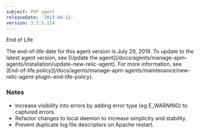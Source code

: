```yaml
---
subject: PHP agent
releaseDate: '2013-04-11'
version: 3.3.5.154
---
```


End of Life

<Callout variant="important">
  The end-of-life date for this agent version is July 29, 2019. To update to the latest agent version, see [Update the agent](/docs/agents/manage-apm-agents/installation/update-new-relic-agent). For more information, see [End-of-life policy](/docs/agents/manage-apm-agents/maintenance/new-relic-agent-plugin-end-life-policy).
</Callout>

### Notes

* Increase visibility into errors by adding error type (eg E_WARNING) to captured errors.
* Refactor changes to local daemon to increase simplicity and stability.
* Prevent duplicate log file descriptors on Apache restart.
